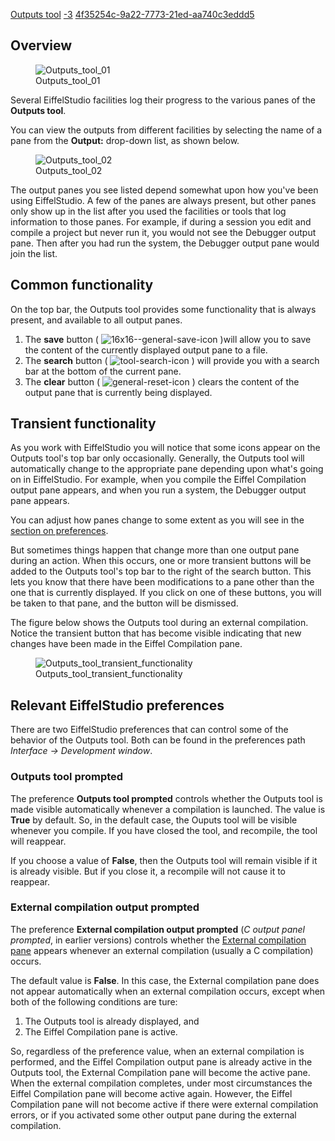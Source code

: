 [[Property:title|Outputs tool]]
[[Property:weight|-3]]
[[Property:uuid|4f35254c-9a22-7773-21ed-aa740c3eddd5]]
{{underconstruction}}


==Overview==

[[Image:Outputs tool 01]]


Several EiffelStudio facilities log their progress to the various panes of the '''Outputs tool'''. 

You can view the outputs from different facilities by selecting the name of a pane from the '''Output:''' drop-down list, as shown below.


[[Image:Outputs tool 02]]

 
The output panes you see listed depend somewhat upon how you've been using EiffelStudio. A few of the panes are always present, but other panes only show up in the list after you used the facilities or tools that log information to those panes. For example, if during a session you edit and compile a project but never run it, you would not see the Debugger output pane. Then after you had run the system, the Debugger output pane would join the list.

==Common functionality==

On the top bar, the Outputs tool provides some functionality that is always present, and available to all output panes. 
#The '''save''' button ( [[Image:16x16--general-save-icon]] )will allow you to save the content of the currently displayed output pane to a file.
#The '''search''' button ( [[Image:tool-search-icon]] ) will provide you with a search bar at the bottom of the current pane.
#The '''clear''' button ( [[Image:general-reset-icon]] ) clears the content of the output pane that is currently being displayed.

==Transient functionality==

As you work with EiffelStudio you will notice that some icons appear on the Outputs tool's top bar only occasionally. Generally, the Outputs tool will automatically change to the appropriate pane depending upon what's going on in EiffelStudio. For example, when you compile the Eiffel Compilation output pane appears, and when you run a system, the Debugger output pane appears. 

You can adjust how panes change to some extent as you will see in the [[#Relevant EiffelStudio preferences|section on preferences]].

But sometimes things happen that change more than one output pane during an action. When this occurs, one or more transient buttons will be added to the Outputs tool's top bar to the right of the search button. This lets you know that there have been modifications to a pane other than the one that is currently displayed. If you click on one of these buttons, you will be taken to that pane, and the button will be dismissed. 

The figure below shows the Outputs tool during an external compilation. Notice the transient button that has become visible indicating that new changes have been made in the Eiffel Compilation pane.


[[Image:Outputs tool transient functionality]]


==Relevant EiffelStudio preferences==

There are two EiffelStudio preferences that can control some of the behavior of the Outputs tool. Both can be found in the preferences path ''Interface -> Development window''.

===Outputs tool prompted===

The preference '''Outputs tool prompted''' controls whether the Outputs tool is made visible automatically whenever a compilation is launched. The value is '''True''' by default. So, in the default case, the Ouputs tool will be visible whenever you compile. If you have closed the tool, and recompile, the tool will reappear. 

If you choose a value of '''False''', then the Outputs tool will remain visible if it is already visible. But if you close it, a recompile will not cause it to reappear. 

===External compilation output prompted===

The preference '''External compilation output prompted ''' (''C output panel prompted'', in earlier versions) controls whether the [[External compilation pane|External compilation pane]] appears whenever an external compilation (usually a C compilation) occurs. 

The default value is '''False'''. In this case, the External compilation pane does not appear automatically when an external compilation occurs, except when both of the following conditions are ture:
# The Outputs tool is already displayed, and
# The Eiffel Compilation pane is active.

So, regardless of the preference value, when an external compilation is performed, and the Eiffel Compilation output pane is already active in the Outputs tool, the External Compilation pane will become the active pane. When the external compilation completes, under most circumstances the Eiffel Compilation pane will become active again. However, the Eiffel Compilation pane will not become active if there were external compilation errors, or if you activated some other output pane during the external compilation.
 


